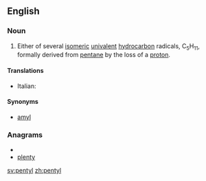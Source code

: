 ==English==

===Noun===
{{en-noun}}

# {{organic chemistry}} Either of several [[isomeric]] [[univalent]] [[hydrocarbon]] radicals, C<sub>5</sub>H<sub>11</sub>, formally derived from [[pentane]] by the loss of a [[proton]].

====Translations====
{{trans-top|univalent hydrocarbon radical, C<sub>5</sub>H<sub>11</sub>}}
*Italian: {{t-|it|pentile|m}}
{{trans-mid}}
{{trans-bottom}}

====Synonyms====
*[[amyl]]

===Anagrams===
* {{alphagram|elnpty}}
* [[plenty#English|plenty]]

[[sv:pentyl]]
[[zh:pentyl]]